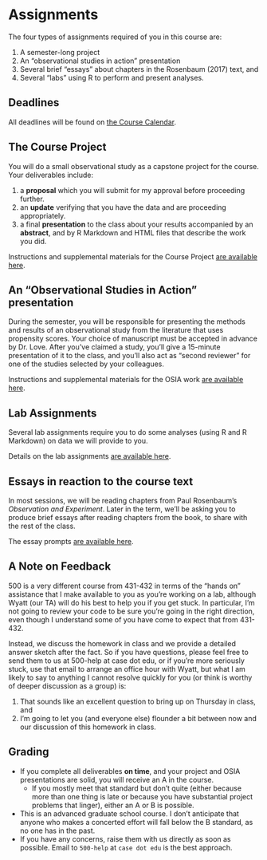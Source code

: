 # Assignments

The four types of assignments required of you in this course are:

1. A semester-long project
2. An "observational studies in action" presentation
3. Several brief "essays" about chapters in the Rosenbaum (2017) text, and
4. Several "labs" using R to perform and present analyses.

## Deadlines

All deadlines will be found on [the Course Calendar](https://thomaselove.github.io/500/calendar.html).

## The Course Project

You will do a small observational study as a capstone project for the course. Your deliverables include:

1. a **proposal** which you will submit for my approval before proceeding further.
2. an **update** verifying that you have the data and are proceeding appropriately.
3. a final **presentation** to the class about your results accompanied by an **abstract**, and by R Markdown and HTML files that describe the work you did. 

Instructions and supplemental materials for the Course Project [are available here](https://thomaselove.github.io/500-2022/project.html).

## An "Observational Studies in Action" presentation

During the semester, you will be responsible for presenting the methods and results of an observational study from the literature that uses propensity scores. Your choice of manuscript must be accepted in advance by Dr. Love. After you've claimed a study, you'll give a 15-minute presentation of it to the class, and you'll also act as "second reviewer" for one of the studies selected by your colleagues.

Instructions and supplemental materials for the OSIA work [are available here](https://github.com/THOMASELOVE/500-2022/tree/master/osia).

## Lab Assignments

Several lab assignments require you to do some analyses (using R and R Markdown) on data we will provide to you. 

Details on the lab assignments [are available here](https://github.com/THOMASELOVE/500-2022/tree/master/labs).

## Essays in reaction to the course text

In most sessions, we will be reading chapters from Paul Rosenbaum's *Observation and Experiment*. Later in the term, we'll be asking you to produce brief essays after reading chapters from the book, to share with the rest of the class. 

The essay prompts [are available here](https://github.com/THOMASELOVE/500-2022/tree/master/essays).

## A Note on Feedback

500 is a very different course from 431-432 in terms of the "hands on" assistance that I make available to you as you're working on a lab, although Wyatt (our TA) will do his best to help you if you get stuck. In particular, I'm not going to review your code to be sure you're going in the right direction, even though I understand some of you have come to expect that from 431-432.

Instead, we discuss the homework in class and we provide a detailed answer sketch after the fact. So if you have questions, please feel free to send them to us at 500-help at case dot edu, or if you're more seriously stuck, use that email to arrange an office hour with Wyatt, but what I am likely to say to anything I cannot resolve quickly for you (or think is worthy of deeper discussion as a group) is: 

1. That sounds like an excellent question to bring up on Thursday in class, and 
2. I'm going to let you (and everyone else) flounder a bit between now and our discussion of this homework in class.

## Grading

- If you complete all deliverables **on time**, and your project and OSIA presentations are solid, you will receive an A in the course.
    - If you mostly meet that standard but don't quite (either because more than one thing is late or because you have substantial project problems that linger), either an A or B is possible.
- This is an advanced graduate school course. I don't anticipate that anyone who makes a concerted effort will fall below the B standard, as no one has in the past. 
- If you have any concerns, raise them with us directly as soon as possible. Email to `500-help` at `case dot edu` is the best approach.

